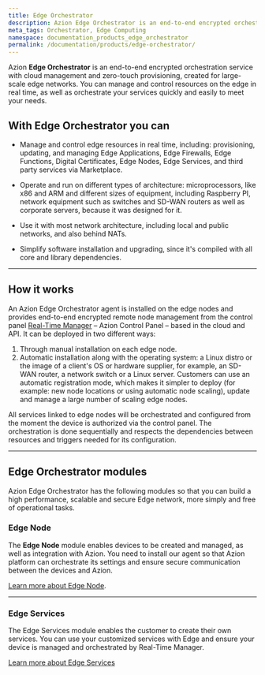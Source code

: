 ```yaml
---
title: Edge Orchestrator
description: Azion Edge Orchestrator is an end-to-end encrypted orchestration service with cloud management and zero-touch provisioning, created for large-scale Edge networks. Manage and control resources on the edge in real time and orchestrate your services quickly and easily to meet your needs.
meta_tags: Orchestrator, Edge Computing
namespace: documentation_products_edge_orchestrator
permalink: /documentation/products/edge-orchestrator/
---
```


Azion **Edge Orchestrator** is an end-to-end encrypted orchestration service with cloud management and zero-touch provisioning, created for large-scale edge networks. You can manage and control resources on the edge in real time, as well as orchestrate your services quickly and easily to meet your needs.

## With Edge Orchestrator you can

- Manage and control edge resources in real time, including: provisioning, updating, and managing Edge Applications, Edge Firewalls, Edge Functions, Digital Certificates, Edge Nodes, Edge Services, and third party services via Marketplace.

- Operate and run on different types of architecture: microprocessors, like x86 and ARM and different sizes of equipment, including Raspberry PI, network equipment such as switches and SD-WAN routers as well as corporate servers, because it was designed for it.

- Use it with most network architecture, including local and public networks, and also behind NATs.

- Simplify software installation and upgrading, since it's compiled with all core and library dependencies.

---

## How it works

An Azion Edge Orchestrator agent is installed on the edge nodes and provides end-to-end encrypted remote node management from the control panel [Real-Time Manager](https://manager.azion.com/) – Azion Control Panel – based in the cloud and API. It can be deployed in two different ways: 

1. Through manual installation on each edge node. 
2. Automatic installation along with the operating system: a Linux distro or the image of a client's OS or hardware supplier, for example, an SD-WAN router, a network switch or a Linux server. Customers can use an automatic registration mode, which makes it simpler to deploy (for example: new node locations or using automatic node scaling), update and manage a large number of scaling edge nodes.

All services linked to edge nodes will be orchestrated and configured from the moment the device is authorized via the control panel. The orchestration is done sequentially and respects the dependencies between resources and triggers needed for its configuration.

---

## Edge Orchestrator modules

Azion Edge Orchestrator has the following modules so that you can build a high performance, scalable and secure Edge network, more simply and free of operational tasks.

### Edge Node

The **Edge Node** module enables devices to be created and managed, as well as integration with Azion. You need to install our agent so that Azion platform can orchestrate its settings and ensure secure communication between the devices and Azion.

 [Learn more about Edge Node](/en/documentation/products/edge-orchestrator/edge-node/).

---

### Edge Services

The Edge Services module enables the customer to create their own services. You can use your customized services with Edge and ensure your device is managed and orchestrated by Real-Time Manager.

[Learn more about Edge Services](/en/documentation/products/edge-orchestrator/edge-services/)
